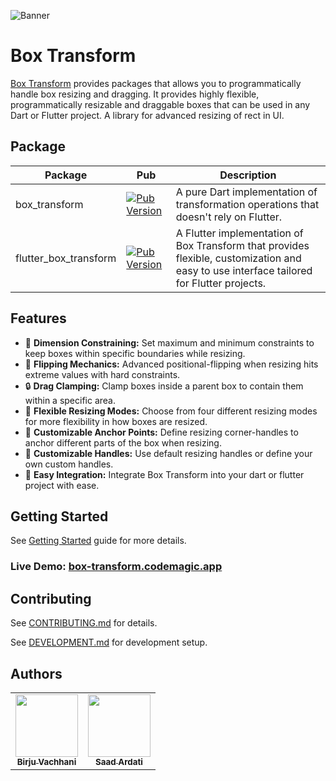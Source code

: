![Banner](https://raw.githubusercontent.com/hyper-designed/box_transform/main/docs/assets/banner.png)

# Box Transform

[Box Transform](github) provides packages that allows you to programmatically handle box resizing and dragging.
It provides highly flexible, programmatically resizable and draggable boxes that can be used in any Dart or Flutter
project. A library for advanced resizing of rect in UI.

## Package

| Package               | Pub                                                                                                                            | Description                                                                                                                              |
|-----------------------|--------------------------------------------------------------------------------------------------------------------------------|------------------------------------------------------------------------------------------------------------------------------------------|
| box_transform         | [![Pub Version](https://img.shields.io/pub/v/box_transform?label=Pub)](https://pub.dev/packages/box_transform)                 | A pure Dart implementation of transformation operations that doesn't rely on Flutter.                                                    |
| flutter_box_transform | [![Pub Version](https://img.shields.io/pub/v/flutter_box_transform?label=Pub)](https://pub.dev/packages/flutter_box_transform) | A Flutter implementation of Box Transform that provides flexible, customization and easy to use interface tailored for Flutter projects. |


## Features

* 📏 **Dimension Constraining:** Set maximum and minimum constraints to keep boxes within specific boundaries while resizing.
* 🔁 **Flipping Mechanics:** Advanced positional-flipping when resizing hits extreme values with hard constraints.
* 🔒 **Drag Clamping:** Clamp boxes inside a parent box to contain them within a specific area.
* 🎨 **Flexible Resizing Modes:** Choose from four different resizing modes for more flexibility in how boxes are resized.
* 📍 **Customizable Anchor Points:** Define resizing corner-handles to anchor different parts of the box when resizing.
* 🎨 **Customizable Handles:** Use default resizing handles or define your own custom handles.
* 🚀 **Easy Integration:** Integrate Box Transform into your dart or flutter project with ease.

## Getting Started

See [Getting Started](https://docs.page/hyper-designed/box_transform/flutter_get_started) guide for more details.

### Live Demo: [box-transform.codemagic.app](https://box-transform.codemagic.app)

## Contributing

See [CONTRIBUTING.md](https://github.com/BirjuVachhani/adaptive_theme/blob/main/CONTRIBUTING.md) for details.

See [DEVELOPMENT.md](https://github.com/BirjuVachhani/adaptive_theme/blob/main/development.md) for development setup.

## Authors

<table>
  <tr>
    <td align="center"><a href="https://github.com/birjuvachhani"><img src="https://avatars.githubusercontent.com/u/20423471?s=100" width="100px;" alt=""/><br /><sub><b>Birju Vachhani</b></sub></a></td>
    <td align="center"><a href="https://github.com/SwissCheese5"><img src="https://avatars.githubusercontent.com/u/7407478?v=4" width="100px;" alt=""/><br /><sub><b>Saad Ardati</b></sub></a></td>
  </tr>
</table>

[github]: https://github.com/hyper-designed/box_transform
[docsite]: https://docs.page/hyper-designed/box_transform
[pubdev]: https://pub.dev/packages/box_transform